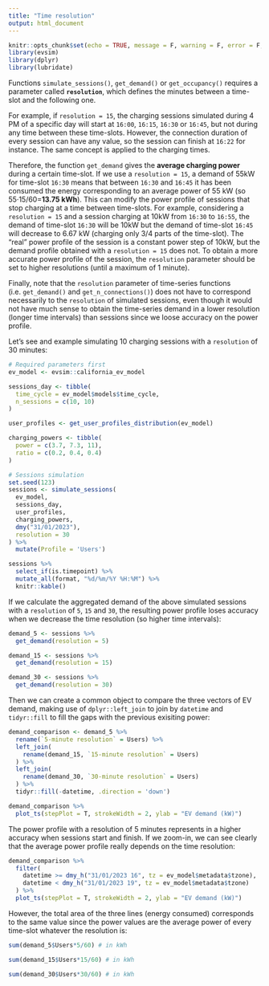 ```yaml
---
title: "Time resolution"
output: html_document
---
```


```r
knitr::opts_chunk$set(echo = TRUE, message = F, warning = F, error = F, fig.width = 9)
library(evsim)
library(dplyr)
library(lubridate)
```


Functions `simulate_sessions()`, `get_demand()` or `get_occupancy()` requires a parameter called **`resolution`**, which defines the minutes between a time-slot and the following one.

For example, if `resolution = 15`, the charging sessions simulated during 4 PM of a specific day will start at `16:00`, `16:15`, `16:30` or `16:45`, but not during any time between these time-slots. However, the connection duration of every session can have any value, so the session can finish at `16:22` for instance. The same concept is applied to the charging times.

Therefore, the function `get_demand` gives the **average charging power** during a certain time-slot. If we use a `resolution = 15`, a demand of 55kW for time-slot `16:30` means that between `16:30` and `16:45` it has been consumed the energy corresponding to an average power of 55 kW (so 55·15/60=**13.75 kWh**). This can modify the power profile of sessions that stop charging at a time between time-slots. For example, considering a `resolution = 15` and a session charging at 10kW from `16:30` to `16:55`, the demand of time-slot `16:30` will be 10kW but the demand of time-slot `16:45` will decrease to 6.67 kW (charging only 3/4 parts of the time-slot). The "real" power profile of the session is a constant power step of 10kW, but the demand profile obtained with a `resolution = 15` does not. To obtain a more accurate power profile of the session, the `resolution` parameter should be set to higher resolutions (until a maximum of 1 minute).

Finally, note that the `resolution` parameter of time-series functions (i.e. `get_demand()` and `get_n_connections()`) does not have to correspond necessarily to the `resolution` of simulated sessions, even though it would not have much sense to obtain the time-series demand in a lower resolution (longer time intervals) than sessions since we loose accuracy on the power profile. 

Let's see and example simulating 10 charging sessions with a `resolution` of 30 minutes:

```r
# Required parameters first
ev_model <- evsim::california_ev_model

sessions_day <- tibble(
  time_cycle = ev_model$models$time_cycle,
  n_sessions = c(10, 10)
)

user_profiles <- get_user_profiles_distribution(ev_model)

charging_powers <- tibble(
  power = c(3.7, 7.3, 11),
  ratio = c(0.2, 0.4, 0.4)
)

# Sessions simulation
set.seed(123)
sessions <- simulate_sessions(
  ev_model,
  sessions_day,
  user_profiles,
  charging_powers,
  dmy("31/01/2023"),
  resolution = 30
) %>% 
  mutate(Profile = 'Users')
```

```r
sessions %>% 
  select_if(is.timepoint) %>% 
  mutate_all(format, "%d/%m/%Y %H:%M") %>% 
  knitr::kable()
```

If we calculate the aggregated demand of the above simulated sessions with a `resolution` of `5`, `15` and `30`, the resulting power profile loses accuracy when we decrease the time resolution (so higher time intervals):

```r
demand_5 <- sessions %>%
  get_demand(resolution = 5)

demand_15 <- sessions %>%
  get_demand(resolution = 15)

demand_30 <- sessions %>%
  get_demand(resolution = 30)
```

Then we can create a common object to compare the three vectors of EV demand, making use of `dplyr::left_join` to join by `datetime` and `tidyr::fill` to fill the gaps with the previous exisiting power:

```r
demand_comparison <- demand_5 %>% 
  rename(`5-minute resolution` = Users) %>% 
  left_join(
    rename(demand_15, `15-minute resolution` = Users)
  ) %>% 
  left_join(
    rename(demand_30, `30-minute resolution` = Users)
  ) %>% 
  tidyr::fill(-datetime, .direction = 'down')

demand_comparison %>% 
  plot_ts(stepPlot = T, strokeWidth = 2, ylab = "EV demand (kW)")
```

The power profile with a resolution of 5 minutes represents in a higher accuracy when sessions start and finish. If we zoom-in, we can see clearly that the average power profile really depends on the time resolution:

```r
demand_comparison %>% 
  filter(
    datetime >= dmy_h("31/01/2023 16", tz = ev_model$metadata$tzone),
    datetime < dmy_h("31/01/2023 19", tz = ev_model$metadata$tzone)
  ) %>% 
  plot_ts(stepPlot = T, strokeWidth = 2, ylab = "EV demand (kW)")
```

However, the total area of the three lines (energy consumed) corresponds to the same value since the power values are the average power of every time-slot whatever the resolution is:

```r
sum(demand_5$Users*5/60) # in kWh
```

```r
sum(demand_15$Users*15/60) # in kWh
```

```r
sum(demand_30$Users*30/60) # in kWh
```


